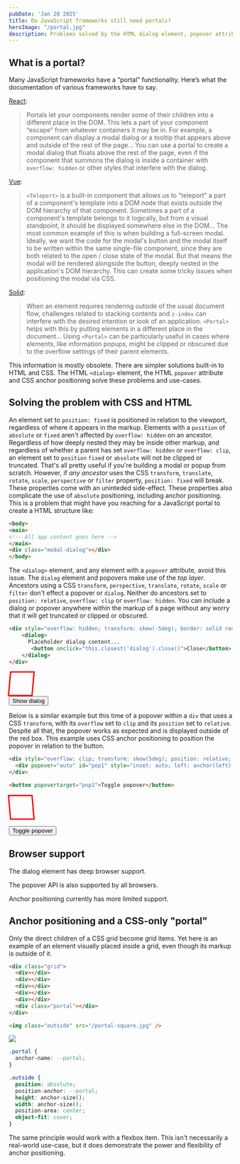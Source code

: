 ```yaml
---
pubDate: 'Jan 20 2025'
title: Do JavaScript frameworks still need portals?
heroImage: "/portal.jpg"
description: Problems solved by the HTML dialog element, popover attribute and CSS anchor positioning
---
```


<script type="module" src="https://caniuse-embed.vercel.app/embed.js"></script>


## What is a portal?

Many JavaScript frameworks have a “portal” functionality. Here’s what the documentation of various frameworks have to say.

[React](https://react.dev/reference/react-dom/createPortal#rendering-to-a-different-part-of-the-dom):

> Portals let your components render some of their children into a different place in the DOM. This lets a part of your component “escape” from whatever containers it may be in. For example, a component can display a modal dialog or a tooltip that appears above and outside of the rest of the page... You can use a portal to create a modal dialog that floats above the rest of the page, even if the component that summons the dialog is inside a container with `overflow: hidden` or other styles that interfere with the dialog.

[Vue](https://vuejs.org/guide/built-ins/teleport.html):

> `<Teleport>` is a built-in component that allows us to "teleport" a part of a component's template into a DOM node that exists outside the DOM hierarchy of that component.
> Sometimes a part of a component's template belongs to it logically, but from a visual standpoint, it should be displayed somewhere else in the DOM... The most common example of this is when building a full-screen modal. Ideally, we want the code for the modal's button and the modal itself to be written within the same single-file component, since they are both related to the open / close state of the modal. But that means the modal will be rendered alongside the button, deeply nested in the application's DOM hierarchy. This can create some tricky issues when positioning the modal via CSS.

[Solid](https://docs.solidjs.com/concepts/control-flow/portal):

> When an element requires rendering outside of the usual document flow, challenges related to stacking contents and `z-index` can interfere with the desired intention or look of an application. `<Portal>` helps with this by putting elements in a different place in the document… Using `<Portal>` can be particularly useful in cases where elements, like information popups, might be clipped or obscured due to the overflow settings of their parent elements.

This information is mostly obsolete. There are simpler solutions built-in to HTML and CSS. The HTML `<dialog>` element, the HTML `popover` attribute and CSS anchor positioning solve these problems and use-cases.

## Solving the problem with CSS and HTML

An element set to `position: fixed` is positioned in relation to the viewport, regardless of where it appears in the markup. Elements with a `position` of `absolute` or `fixed` aren't affected by `overflow: hidden` on an ancestor. Regardless of how deeply nested they may be inside other markup, and regardless of whether a parent has set `overflow: hidden` or `overflow: clip`, an element set to `position` `fixed` or `absolute` will not be clipped or truncated. That's all pretty useful if you're building a modal or popup from scratch. However, if *any ancestor* uses the CSS `transform`, `translate`, `rotate`, `scale`, `perspective` or `filter` property, `position: fixed` will break. These properties come with an uninteded side-effect. These properties also complicate the use of `absolute` positioning, including anchor positioning. This is a problem that might have you reaching for a JavaScript portal to create a HTML structure like:

```html
<body>
<main>
<!-- All app content goes here -->
</main>
<div class="modal-dialog"></div>
</body>
```

The `<dialog>` element, and any element with a `popover` attribute, avoid this issue. The `dialog` element and popovers make use of the *top layer*. Ancestors using a CSS `transform`, `perspective`, `translate`, `rotate`, `scale` or `filter` don't effect a popover or `dialog`. Neither do ancestors set to `position: relative`, `overflow: clip` or `overflow: hidden`. You can include a dialog or popover anywhere within the markup of a page without any worry that it will get truncated or clipped or obscured.

```html
<div style="overflow: hidden; transform: skew(-5deg); border: solid red; width: 50px; height: 50px;">
    <dialog>
      Placeholder dialog content...
       <button onclick="this.closest('dialog').close()">Close</button>  
    </dialog>
</div>
```

<div style="overflow: hidden; transform: skew(-5deg); border: solid red; width: 50px; height: 50px;">
    <dialog>
    Placeholder dialog content...
    <button style="display: block;" onclick="this.closest('dialog').close()">Close</button>    
    </dialog>
</div>
<button onclick="document.querySelector('dialog').showModal()">Show dialog</button>

Below is a similar example but this time of a popover within a `div` that uses a CSS `transform`, with its `overflow` set to `clip` and its `position` set to `relative`. Despite all that, the popover works as expected and is displayed outside of the red box. This example uses CSS anchor positioning to position the popover in relation to the button.

```html
<div style="overflow: clip; transform: skew(5deg); position: relative; width: 50px; height: 50px; border: solid red;">
  <div popover="auto" id="pop1" style="inset: auto; left: anchor(left); top: anchor(bottom);">Example popover content.</div>
</div>

<button popovertarget="pop1">Toggle popover</button>
```

<div style="overflow: clip; transform: skew(5deg); position: relative; width: 50px; height: 50px; border: solid red;">
  <div popover="auto" id="pop1" style="inset: auto; left: anchor(left); top: anchor(bottom);">Example popover content.</div>
</div>

<button popovertarget="pop1">Toggle popover</button>

## Browser support

The dialog element has deep browser support.

<BaselineStatus id="dialog" />

The popover API is also supported by all browsers.

<p class="ciu-embed" data-feature="mdn-api_HTMLElement_popover" data-past="3" data-future="1" data-theme="light" data-meta="a9d6"></p>

Anchor positioning currently has more limited support.

<BaselineStatus id="anchor-positioning" />

## Anchor positioning and a CSS-only "portal"

Only the direct children of a CSS grid become grid items. Yet here is an example of an element visually placed inside a grid, even though its markup is outside of it.

```html
<div class="grid">
  <div></div>
  <div></div>
  <div></div>
  <div></div>
  <div></div>
  <div class="portal"></div>  
</div>

<img class="outside" src="/portal-square.jpg" />
```

<div class="grid">
  <div></div>
  <div></div>
  <div></div>
  <div></div>
  <div></div>
  <div class="portal"></div>  
</div>

<img class="outside" src="/portal-square.jpg" />

```css
.portal {
  anchor-name: --portal;
}

.outside {
  position: absolute;
  position-anchor: --portal;
  height: anchor-size();
  width: anchor-size();
  position-area: center;
  object-fit: cover;
}
```

The same principle would work with a flexbox item. This isn't necessarily a real-world use-case, but it does demonstrate the power and flexibility of anchor positioning.
